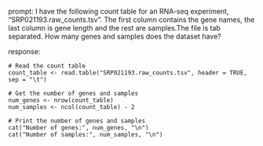prompt:
I have the following count table for an RNA-seq experiment, "SRP021193.raw_counts.tsv". The first column contains the gene names, the last column is gene length and the rest are samples.The file is tab separated. How many genes and samples does the dataset have?

response:
```
# Read the count table
count_table <- read.table("SRP021193.raw_counts.tsv", header = TRUE, sep = "\t")

# Get the number of genes and samples
num_genes <- nrow(count_table)
num_samples <- ncol(count_table) - 2

# Print the number of genes and samples
cat("Number of genes:", num_genes, "\n")
cat("Number of samples:", num_samples, "\n")

```
